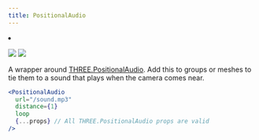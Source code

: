 ```yaml
---
title: PositionalAudio
---
```


<Grid cols={4}>
  <li>
    <Codesandbox id="gkfhr" />
  </li>
</Grid>

[![](https://img.shields.io/badge/-storybook-%23ff69b4)](https://drei.vercel.app/?path=/story/abstractions-positionalaudio--positional-audio-scene-st) ![](https://img.shields.io/badge/-suspense-brightgreen)

A wrapper around [THREE.PositionalAudio](https://threejs.org/docs/#api/en/audio/PositionalAudio). Add this to groups or meshes to tie them to a sound that plays when the camera comes near.

```jsx
<PositionalAudio
  url="/sound.mp3"
  distance={1}
  loop
  {...props} // All THREE.PositionalAudio props are valid
/>
```
